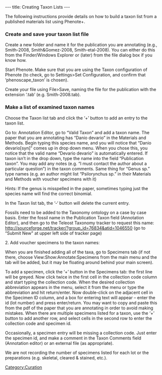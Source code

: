 ---
title: Creating Taxon Lists
---

The following instructions provide details on how to build a taxon list from a published materials list using Phenote+.

===Create and save your taxon list file===
Create a new folder and name it for the publication you are annotating (e.g., Smith-2008, Smith&Gomez-2008, Smith-etal-2008).  You can either do this from the Finder/Windows Explorer or (later) from the file dialog box if you know how.

Start Phenote.  Make sure that you are using the Taxon configuration of Phenote (to check, go to Settings>Set Configuration, and confirm that ‘phenoscape_taxon’ is chosen).

Create your file using File>Save, naming the file for the publication with the extension ‘.tab’ (e.g. Smith-2008.tab).

===Make a list of examined taxon names===

Choose the Taxon list tab and click the ‘+’ button to add an entry to the taxon list.

Go to: Annotation Editor, go to “Valid Taxon” and add a taxon name.  The paper that you are annotating has “Danio devario” in the Materials and Methods.   Begin typing this species name, and you will notice that “Danio devario[syn]” comes up in drop down menu.  When you chose this, you notice that the valid name “Devario devario” is automatically entered.  If taxon isn’t in the drop down, type the name into the field “Publication taxon”.  You may add any notes (e.g. “I must contact the author about a particular question”) in the taxon comments.  Same thing for “Genus sp.” type names (e.g. an author might list “Psilorynchus sp.” in their Materials and Methods with voucher specimens with it)

Hints: If the genus is misspelled in the paper, sometimes typing just the species name will find the correct binomial.

In the Taxon list tab, the ‘-‘ button will delete the current entry.

Fossils need to be added to the Taxonomy ontology on a case by case basis.  Enter the fossil name in the Publication Taxon field (Annotation Editor), and then go to the Teleost Taxonomy tracker to request this name: http://sourceforge.net/tracker/?group_id=76834&atid=1046550
(go to “Submit New" at upper left side of tracker page)

2. Add voucher specimens to the taxon names:

When you are finished adding all of the taxa, go to Specimens tab (if not there, choose View:Show:Annotate:Specimens from the main menu and the tab will be added, but it may be floating around behind your main screen).

To add a specimen, click the ‘+’ button in the Specimens tab: the first line will be greyed.  Now click twice in the first cell in the collection code column and start typing the collection code.  When the desired collection abbreviation appears in the menu, select it from the menu or type the abbreviation and hit return/enter.  Now double-click on the adjacent cell in the Specimen ID column, and a box for entering text will appear – enter the id (lot number) and press enter/return.  You may want to copy and paste this from the pdf of the paper that you are annotating in order to avoid making mistakes.  When there are multiple specimens listed for a taxon, use the ‘+’ button to add another row, and select cells in the second row to enter the collection code and specimen id.

Occasionally, a specimen entry will be missing a collection code.  Just enter the specimen id, and make a comment in the Taxon Comments field (Annotation editor) or an external file (as appropriate).

We are not recording the number of specimens listed for each lot or the preparations (e.g. skeletal, cleared & stained, etc.).

[[Category:Curation]]